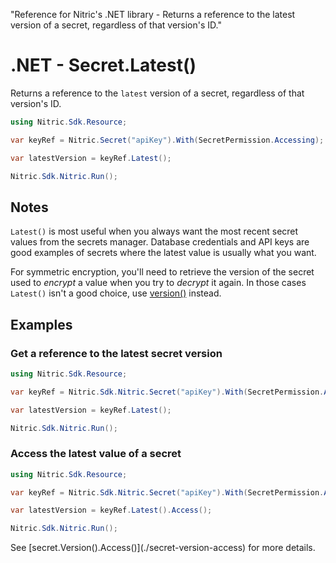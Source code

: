   "Reference for Nitric's .NET library - Returns a reference to the latest version of a secret, regardless of that version's ID."

# .NET - Secret.Latest()

Returns a reference to the `latest` version of a secret, regardless of that version's ID.

```csharp
using Nitric.Sdk.Resource;

var keyRef = Nitric.Secret("apiKey").With(SecretPermission.Accessing);

var latestVersion = keyRef.Latest();

Nitric.Sdk.Nitric.Run();
```

## Notes

`Latest()` is most useful when you always want the most recent secret values from the secrets manager. Database credentials and API keys are good examples of secrets where the latest value is usually what you want.

For symmetric encryption, you'll need to retrieve the version of the secret used to _encrypt_ a value when you try to _decrypt_ it again. In those cases `Latest()` isn't a good choice, use [version()](./secret-version) instead.

## Examples

### Get a reference to the latest secret version

```csharp
using Nitric.Sdk.Resource;

var keyRef = Nitric.Sdk.Nitric.Secret("apiKey").With(SecretPermission.Accessing);

var latestVersion = keyRef.Latest();

Nitric.Sdk.Nitric.Run();
```

### Access the latest value of a secret

```csharp
using Nitric.Sdk.Resource;

var keyRef = Nitric.Sdk.Nitric.Secret("apiKey").With(SecretPermission.Accessing);

var latestVersion = keyRef.Latest().Access();

Nitric.Sdk.Nitric.Run();
```

<Note>
  See [secret.Version().Access()](./secret-version-access) for more details.
</Note>
